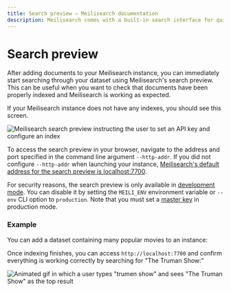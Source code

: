 ```yaml
---
title: Search preview — Meilisearch documentation
description: Meilisearch comes with a built-in search interface for quick testing during development.
---
```


# Search preview

After adding documents to your Meilisearch instance, you can immediately start searching through your dataset using Meilisearch's search preview. This can be useful when you want to check that documents have been properly indexed and Meilisearch is working as expected.

If your Meilisearch instance does not have any indexes, you should see this screen.

![Meilisearch search preview instructing the user to set an API key and configure an index](https://raw.githubusercontent.com/meilisearch/documentation/main/assets/images/search_preview/no_documents.png)

To access the search preview in your browser, navigate to the address and port specified in the command line argument `--http-addr`. If you did not configure `--http-addr` when launching your instance, [Meilisearch's default address for the search preview is localhost:7700](/learn/configuration/instance_options#http-address--port-binding).

For security reasons, the search preview is only available in [development mode](/learn/configuration/instance_options#environment). You can disable it by setting the `MEILI_ENV` environment variable or `--env` CLI option to `production`. Note that you must set a [master key](/learn/configuration/instance_options#master-key) in production mode.

### Example

You can add a dataset containing many popular movies to an instance:

<CodeSamples id="add_movies_json_1" />

Once indexing finishes, you can access `http://localhost:7700` and confirm everything is working correctly by searching for "The Truman Show:"

![Animated gif in which a user types "trumen show" and sees "The Truman Show" as the top result](https://raw.githubusercontent.com/meilisearch/documentation/main/assets/images/search_preview/trumen.gif)